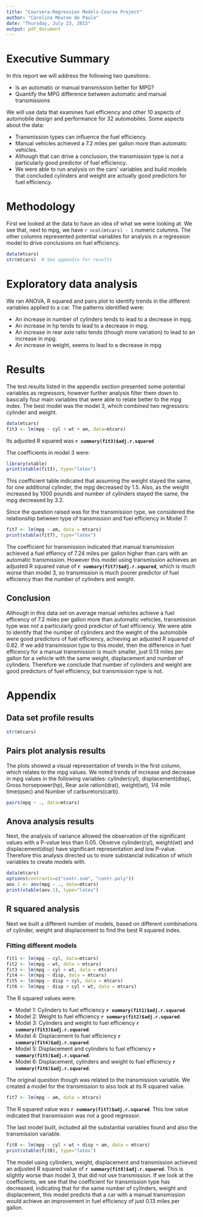 ```yaml
---
title: "Coursera-Regression Models-Course Project"
author: "Carolina Mourao de Paula"
date: "Thursday, July 23, 2015"
output: pdf_document
---
```


# Executive Summary

In this report we will address the following two questions:

- Is an automatic or manual transmission better for MPG?
- Quantify the MPG difference between automatic and manual transmissions

We will use data that examines fuel efficiency and other 10 aspects of automobile design and performance for 32 automobiles. Some aspects about the data:

- Transmission types can influence the fuel efficiency. 
- Manual vehicles achieved a 7.2 miles per gallon more than automatic vehicles. 
- Although that can drive a conclusion, the transmission type is not a particularly good predictor of fuel efficiency. 
* We were able to run analysis on the cars' variables and build models that concluded cylinders and weight are actually good predictors for fuel efficiency.

# Methodology

First we looked at the data to have an idea of what we were looking at. We see that, next to mpg, we have `r ncol(mtcars) - 1` numeric columns. The other columns represented potential variables for analysis in a regression model to drive conclusions on fuel efficiency.

```r
data(mtcars)
str(mtcars)  # See appendix for results
```

# Exploratory data analysis

We ran ANOVA, R squared and pairs plot to identify trends in the different variables applied to a car. The patterns identified were:

- An increase in number of cylinders tends to lead to a decrease in mpg.
- An increase in hp tends to lead to a decrease in mpg.
- An increase in rear axle ratio tends (though more variation) to lead to an increase in mpg.
- An increase in weight, seems to lead to a decrease in mpg

# Results

The test results listed in the appendix section presented some potential variables as regressors, however further analysis filter them down to basically four main variables that were able to relate better to the mpg index. The best model was the model 3, which combined two regressors: cylinder and weight. 

```r
data(mtcars)
fit3 <- lm(mpg ~ cyl + wt + am, data=mtcars)
```

Its adjusted R squared was **`r summary(fit3)$adj.r.squared`**

The coefficients in model 3 were:

```r
library(xtable)
print(xtable(fit3), type="latex")
```

This coefficient table indicated that assuming the weight stayed the same, for one additional cylinder, the mpg decreased by 1.5. Also, as the weight increased by 1000 pounds and number of cylinders stayed the same, the mpg decreased by 3.2.

Since the question raised was for the transmission type, we considered the relationship between type of transmission and fuel efficiency in Model 7:

```r
fit7 <- lm(mpg ~ am, data = mtcars)
print(xtable(fit7), type="latex")
```

The coefficient for transmission indicated that manual transmission achieved a fuel effiency of 7.24 miles per gallon higher than cars with an automatic transmission. However this model using transmission achieves an adjusted R squared value of **`r summary(fit7)$adj.r.squared`**, which is much worse than model 3, so transmission is much poorer predictor of fuel efficiency than the number of cylinders and weight. 

## Conclusion

Although in this data set on average manual vehicles achieve a fuel efficency of 7.2 miles per gallon more than automatic vehicles, transmission type was not a particularly good predictor of fuel efficiency. We were able to identify that the number of cylinders and the weight of the automobile were good predictors of fuel efficiency, achieving an adjusted R squared of 0.82. If we add transmission type to this model, then the difference in fuel efficency for a manual transmission is much smaller, just 0.13 miles per gallon for a vehicle with the same weight, displacement and number of cylinders. Therefore we conclude that number of cylinders and weight are good predictors of fuel efficiency, but transmission type is not. 

# Appendix

## Data set profile results

```r
str(mtcars)
```

## Pairs plot analysis results

The plots showed a visual representation of trends in the first column, which relates to the mpg values. We noted trends of increase and decrease in mpg values in the following variables: cylinder(cyl), displacement(disp), Gross horsepower(hp), Rear axle ration(drat), weight(wt), 1/4 mile time(qsec) and Number of carburetors(carb).

```r
pairs(mpg ~ ., data=mtcars)
```

## Anova analysis results

Next, the analysis of variance allowed the observation of the significant values with a P-value less than 0.05. Observe cylinder(cyl), weight(wt) and displacement(disp) have significant representation and low P-value. Therefore this analysis directed us to more substancial indication of which variables to create models with.

```r
data(mtcars)
options(contrasts=c("contr.sum", "contr.poly"))
aov.1 <- aov(mpg ~ ., data=mtcars)
print(xtable(aov.1), type="latex")
```

## R squared analysis

Next we built a different number of models, based on different combinations of cylinder, weight and displacement to find the best R squared index.

### Fitting different models

```r
fit1 <- lm(mpg ~ cyl, data=mtcars)
fit2 <- lm(mpg ~ wt, data = mtcars)
fit3 <- lm(mpg ~ cyl + wt, data = mtcars)
fit4 <- lm(mpg ~ disp, data = mtcars)
fit5 <- lm(mpg ~ disp + cyl, data = mtcars)
fit6 <- lm(mpg ~ disp + cyl + wt, data = mtcars)
```

The R squared values were:

- Model 1: Cylinders to fuel efficiency **`r summary(fit1)$adj.r.squared`**.
- Model 2: Weight to fuel efficiency **`r summary(fit2)$adj.r.squared`**.
- Model 3: Cylinders and weight to fuel efficiency **`r summary(fit3)$adj.r.squared`**.
- Model 4: Displacement to fuel efficiency **`r summary(fit4)$adj.r.squared`**.
- Model 5: Displacement and cylinders to fuel efficiency **`r summary(fit5)$adj.r.squared`**.
- Model 6: Displacement, cylinders and weight to fuel efficiency **`r summary(fit6)$adj.r.squared`**.

The original question though was related to the transmission variable. We created a model for the transmission to also look at its R squared value.

```r
fit7 <- lm(mpg ~ am, data = mtcars)
```

The R squared value was **`r summary(fit7)$adj.r.squared`**. This low value indicated that transmission was not a good regressor.

The last model built, included all the substantial variables found and also the transmission variable.

```r
fit8 <- lm(mpg ~ cyl + wt + disp + am, data = mtcars)
print(xtable(fit8), type="latex")
```

The model using cylinders, weight, displacement and transmission achieved an adjusted R squared value of **`r summary(fit8)$adj.r.squared`**. This is slightly worse than model 3, that did not use transmission. If we look at the coefficients, we see that the coefficient for transmission type has decreased, indicating that for the same number of cylinders, weight and displacement, this model predicts that a car with a manual transmission would achieve an improvement in fuel efficiency of just 0.13 miles per gallon. 
